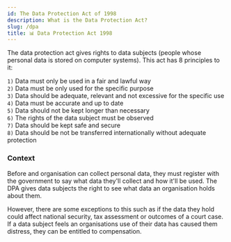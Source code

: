 ```yaml
---
id: The Data Protection Act of 1998
description: What is the Data Protection Act? 
slug: /dpa
title: 📊 Data Protection Act 1998
---
```


<p className="grey">The data protection act gives rights to data subjects (people whose personal data is stored on computer systems). This act has 8 principles to it:</p>

`1)` Data must only be used in a fair and lawful way <br />
`2)` Data must be only used for the specific purpose <br />
`3)` Data should be adequate, relevant and not excessive for the specific use <br />
`4)` Data must be accurate and up to date <br />
`5)` Data should not be kept longer than necessary <br />
`6)` The rights of the data subject must be observed <br />
`7)` Data should be kept safe and secure <br />
`8)` Data should be not be transferred internationally without adequate protection <br />

### Context 
Before and organisation can collect personal data, they must register with the government to say what data they'll collect and how it'll be used. The DPA gives data subjects the right to see what data an organisation holds about them. <br />

However, there are some exceptions to this such as if the data they hold could affect national security, tax assessment or outcomes of a court case. If a data subject feels an organisations use of their data has caused them distress, they can be entitled to compensation.

